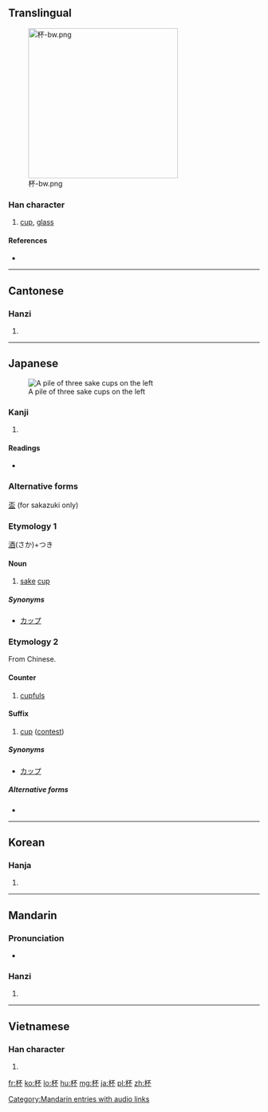 {{also|盃}}
==Translingual==
[[File:杯-bw.png|thumb|300px]]
===Han character===
{{Han char|rn=75|rad=木|as=04|sn=8|four=4199<sub>0</sub>|canj=木一火 (DMF)|ids=⿰[[木]][[不]]}}

# [[cup]], [[glass]]

====References====
* {{Han ref|kx=0513.090|dkj=14497|dj=0899.060|hdz=21166.020|uh=676F|ud=26479|bh=AA4D|bd=43597}}

----

==Cantonese==

===Hanzi===
{{yue-hanzi|jyut=|y=bui1}}

# {{defn|lang=yue|sort=木04}}

----

==Japanese==

{{wikipedia|lang=ja|盃}}
[[Image:Otoso.jpg|thumb|A pile of three sake cups on the left]]

===Kanji===
{{ja-kanji|grade=c|rs=木04}}

# {{defn|lang=ja|sort=木04}}

====Readings====
* {{ja-readings|on=[[はい]] (hai)|kun=[[さかずき]] (sakazuki)}}

===Alternative forms===
[[盃]] (for sakazuki only)

===Etymology 1===
[[酒]](さか)+つき

====Noun====
{{ja-noun|k|hira=さかずき|rom=sakazuki}}

# [[sake]] [[cup]]

=====Synonyms=====
* [[カップ]]

===Etymology 2===

From Chinese.

====Counter====
{{ja-pos|k|counter|hira=はい|rom=-hai}}

# [[cupful]]s

====Suffix====
{{ja-pos|k|suffix|hira=はい|rom=-hai}}

# {{games|lang=ja|skey=はい}} [[cup]] ([[contest]])

=====Synonyms=====
* [[カップ]]

=====Alternative forms=====
* {{l|ja|盃}}

----

==Korean==

===Hanja===
{{ko-hanja|hangeul=[[배]]|eumhun=|rv=bae|mr=pae|y=pay}}

# {{defn|lang=ko|sort=木04}}

----

==Mandarin==

===Pronunciation===
* {{audio|zh-bēi.ogg|audio}}

===Hanzi===
{{cmn-hanzi|pin=[[bēi]] ([[bei1]]), [[chūn]] ([[chun1]])|wg=pei<sup>1</sup>, ch'un<sup>1</sup>}}

# {{defn|lang=cmn|sort=木04}}

[[Category:Mandarin entries with audio links]]

----

==Vietnamese==

===Han character===
{{vi-hantu|[[bôi]]|rs=木04}}

# {{defn|lang=vi|sort=木04}}

[[fr:杯]]
[[ko:杯]]
[[lo:杯]]
[[hu:杯]]
[[mg:杯]]
[[ja:杯]]
[[pl:杯]]
[[zh:杯]]